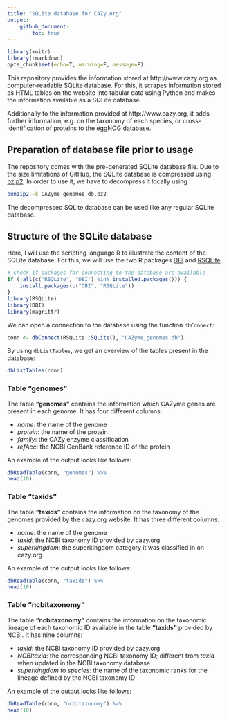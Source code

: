 ```yaml
---
title: "SQLite database for CAZy.org"
output:
    github_document:
        toc: true
---
```


```r
library(knitr)
library(rmarkdown)
opts_chunk$set(echo=T, warning=F, message=F)
```

This repository provides the information stored at http://www.cazy.org as
computer-readable SQLite database. For this, it scrapes information stored as HTML
tables on the website into tabular data using Python and makes the information
available as a SQLite database.

Additionally to the information provided at http://www.cazy.org, it adds further
information, e.g. on the taxonomy of each species, or cross-identification of
proteins to the eggNOG database.

## Preparation of database file prior to usage

The repository comes with the pre-generated SQLite database file. Due to the
size limitations of GitHub, the SQLite database is compressed using
[bzip2](https://www.sourceware.org/bzip2/). In order to use it, we have to
decompress it locally using

```bash
bunzip2 -k CAZyme_genomes.db.bz2
```

The decompressed SQLite database can be used like any regular SQLite database. 

## Structure of the SQLite database

Here, I will use the scripting language R to illustrate the content of the
SQLite database. For this, we will use the two R packages
[DBI](https://cran.r-project.org/web/packages/DBI/index.html) and
[RSQLite](https://cran.r-project.org/web/packages/RSQLite/index.html).

```r
# Check if packages for connecting to the database are available
if (!all(c("RSQLite", "DBI") %in% installed.packages())) {
    install.packages(c("DBI", "RSQLite"))
}
library(RSQLite)
library(DBI)
library(magrittr)
```

We can open a connection to the database using the function `dbConnect`:

```r
conn <- dbConnect(RSQLite::SQLite(), "CAZyme_genomes.db")
```

By using `dbListTables`, we get an overview of the tables present in the
database:

```r
dbListTables(conn)
```

### Table "genomes"

The table **"genomes"** contains the information which CAZyme genes are present
in each genome. It has four different columns:

  - *name*: the name of the genome
  - *protein*: the name of the protein
  - *family*: the CAZy enzyme classification
  - *refAcc*: the NCBI GenBank reference ID of the protein

An example of the output looks like follows:

```r
dbReadTable(conn, "genomes") %>%
head(10)
```

### Table "taxids"

The table **"taxids"** contains the information on the taxonomy of the genomes
provided by the cazy.org website. It has three different columns:

  - *name*: the name of the genome
  - *taxid*: the NCBI taxonomy ID provided by cazy.org
  - *superkingdom*: the superkingdom category it was classified in on cazy.org

An example of the output looks like follows:

```r
dbReadTable(conn, "taxids") %>%
head(10)
```

### Table "ncbitaxonomy"

The table **"ncbitaxonomy"** contains the information on the taxonomic lineage of
each taxonomic ID available in the table **"taxids"** provided by NCBI. It has
nine columns:

  - *taxid*: the NCBI taxonomy ID provided by cazy.org
  - *NCBItaxid*: the corresponding NCBI taxonomy ID; different from *taxid* when
    updated in the NCBI taxonomy database
  - *superkingdom* to *species*: the name of the taxonomic ranks for the lineage
    defined by the NCBI taxonomy ID

An example of the output looks like follows:

```r
dbReadTable(conn, "ncbitaxonomy") %>%
head(10)
```
